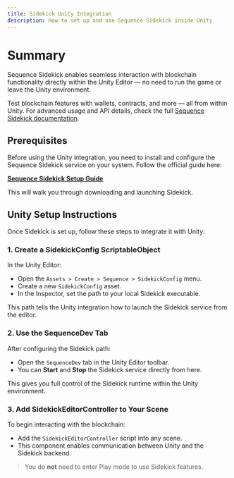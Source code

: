 ```yaml
---
title: Sidekick Unity Integration
description: How to set up and use Sequence Sidekick inside Unity
---
```


# Summary

Sequence Sidekick enables seamless interaction with blockchain functionality directly within the Unity Editor — no need to run the game or leave the Unity environment. 

Test blockchain features with wallets, contracts, and more — all from within Unity. For advanced usage and API details, check the full [Sequence Sidekick documentation](https://docs.sequence.xyz/solutions/sidekick/overview).

## Prerequisites

Before using the Unity integration, you need to install and configure the Sequence Sidekick service on your system. Follow the official guide here:

**[Sequence Sidekick Setup Guide](https://docs.sequence.xyz/solutions/sidekick/overview)**

This will walk you through downloading and launching Sidekick.

## Unity Setup Instructions

Once Sidekick is set up, follow these steps to integrate it with Unity:

### 1. Create a SidekickConfig ScriptableObject

In the Unity Editor:

- Open the `Assets > Create > Sequence > SidekickConfig` menu.
- Create a new `SidekickConfig` asset.
- In the Inspector, set the path to your local Sidekick executable.

This path tells the Unity integration how to launch the Sidekick service from the editor.

### 2. Use the SequenceDev Tab

After configuring the Sidekick path:

- Open the `SequenceDev` tab in the Unity Editor toolbar.
- You can **Start** and **Stop** the Sidekick service directly from here.

This gives you full control of the Sidekick runtime within the Unity environment.

### 3. Add SidekickEditorController to Your Scene

To begin interacting with the blockchain:

- Add the `SidekickEditorController` script into any scene.
- This component enables communication between Unity and the Sidekick backend.

> You do **not** need to enter Play mode to use Sidekick features.


